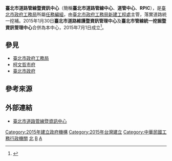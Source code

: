 {{coord|25|01|35.9|N|121|31|06.5|E|region:TW-TPE_type:landmark|display=title}}
{{中華民國政府部門基礎資訊
|部門名稱       =  臺北市道路管線暨資訊中心
|外文名稱       =  Taipei City Road & Pipeline lnfomation Center
|外文語言       = 英語
|部門標誌       = 
|部門標誌名稱   = 
|代表圖像       = 
|代表圖像名稱   = 
|首長職銜       = 
|首長姓名       = 
|副首長職銜     = 
|副首長姓名     = 
|副首長姓名二   = 
|秘書長職銜     = 
|秘書長姓名     = 
|任命者姓名     = 臺北市政府工務局
|官員任期       = 無任期保障
|機關類型       = [[任務編組|任務編組]]
|所屬部門       = [[臺北市政府工務局|臺北市政府工務局]]
|員額           = 43人
|年度預算額     = 
|授權法源       = 臺北市道路管線暨資訊中心作業要點
|成立日期       = 2015年7月1日
|解散日期       = 
|後繼機關       = 
|內部單位       = 
|附屬機關       = 
|任務編組       = 
|地址           = {{ROC-TW}}<br>[[臺北市|臺北市]][[中正區_(臺北市)|中正區]][[和平西路|和平西路一段]]59號1樓（中正香榭大樓）
|電話           = +886 2 8978-8900
|網站           = [https://dig.nco.taipei/Tpdig dig.nco.taipei/Tpdig]
|備註           = 
}}
{{柯文哲系列模板}}
'''臺北市道路管線暨資訊中心'''（簡稱'''臺北市道路管線中心'''、'''道管中心'''、'''RPIC'''），是[[臺北市政府工務局|臺北市政府工務局]]所屬[[任務編組|任務編組]]，由[[臺北市政府工務局新建工程處|臺北市政府工務局新建工程處]]主管，落實道路統一挖補。2015年1月30日'''臺北市道路維護暨資訊管理中心'''及'''臺北市管線統一挖掘暨資訊管理中心'''合併為本中心，2015年7月1日成立<ref>{{cite news|author=何世昌|title=〈台北都會〉台北市道路管線暨資訊中心 預定7月揭牌|url=http://news.ltn.com.tw/news/local/paper/868615|language=zh-hant|accessdate=2016-12-01|newspaper=《[[自由時報|自由時報]]》|date=2015-04-03|archive-date=2018-07-06|archive-url=https://web.archive.org/web/20180706161821/http://news.ltn.com.tw/news/local/paper/868615|dead-url=no}}</ref>。

== 參見 ==
* [[臺北市政府工務局|臺北市政府工務局]]
* [[柯文哲市府|柯文哲市府]]
* [[臺北市政府|臺北市政府]]

== 參考來源 ==
{{Reflist}}

== 外部連結 ==
*[http://dig.nco.taipei/Tpdig/ 臺北市道路管線暨資訊中心] {{Wayback|url=http://dig.nco.taipei/Tpdig/ |date=20180706161742 }}

{{Portal bar|台灣|台北|交通|政治|政府}}

{{臺北市政府所屬機關}}
[[Category:2015年建立政府機構|Category:2015年建立政府機構]]
[[Category:2015年台灣建立|Category:2015年台灣建立]]
[[Category:中華民國工務行政機關|Category:中華民國工務行政機關]]
[[Category:臺北市中正區的政府機關|北]]
[[Category:台北市政府|B]]
[[Category:臺北市工務局|A]]